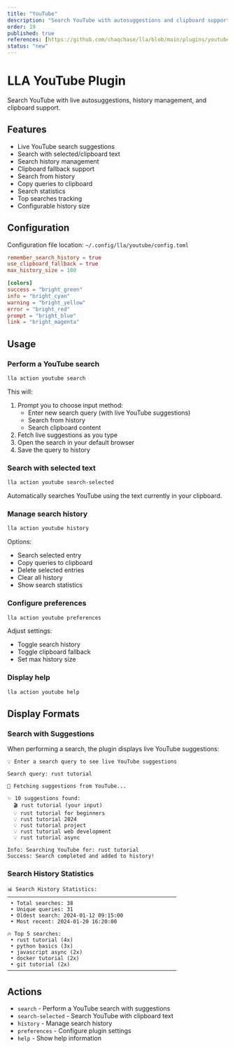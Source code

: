 ```yaml
---
title: "YouTube"
description: "Search YouTube with autosuggestions and clipboard support"
order: 19
published: true
references: [https://github.com/chaqchase/lla/blob/main/plugins/youtube]
status: "new"
---
```

# LLA YouTube Plugin

Search YouTube with live autosuggestions, history management, and clipboard support.

## Features

- Live YouTube search suggestions
- Search with selected/clipboard text
- Search history management
- Clipboard fallback support
- Search from history
- Copy queries to clipboard
- Search statistics
- Top searches tracking
- Configurable history size

## Configuration

Configuration file location: `~/.config/lla/youtube/config.toml`

```toml
remember_search_history = true
use_clipboard_fallback = true
max_history_size = 100

[colors]
success = "bright_green"
info = "bright_cyan"
warning = "bright_yellow"
error = "bright_red"
prompt = "bright_blue"
link = "bright_magenta"
```

## Usage

### Perform a YouTube search

```bash
lla action youtube search
```

This will:
1. Prompt you to choose input method:
   - Enter new search query (with live YouTube suggestions)
   - Search from history
   - Search clipboard content
2. Fetch live suggestions as you type
3. Open the search in your default browser
4. Save the query to history

### Search with selected text

```bash
lla action youtube search-selected
```

Automatically searches YouTube using the text currently in your clipboard.

### Manage search history

```bash
lla action youtube history
```

Options:
- Search selected entry
- Copy queries to clipboard
- Delete selected entries
- Clear all history
- Show search statistics

### Configure preferences

```bash
lla action youtube preferences
```

Adjust settings:
- Toggle search history
- Toggle clipboard fallback
- Set max history size

### Display help

```bash
lla action youtube help
```

## Display Formats

### Search with Suggestions
When performing a search, the plugin displays live YouTube suggestions:

```
💡 Enter a search query to see live YouTube suggestions

Search query: rust tutorial

🔄 Fetching suggestions from YouTube...

✨ 10 suggestions found:
  🎬 rust tutorial (your input)
  💡 rust tutorial for beginners
  💡 rust tutorial 2024
  💡 rust tutorial project
  💡 rust tutorial web development
  💡 rust tutorial async

Info: Searching YouTube for: rust tutorial
Success: Search completed and added to history!
```

### Search History Statistics
```
📊 Search History Statistics:
──────────────────────────────────────────────────────
 • Total searches: 38
 • Unique queries: 31
 • Oldest search: 2024-01-12 09:15:00
 • Most recent: 2024-01-20 16:20:00

🔥 Top 5 searches:
 • rust tutorial (4x)
 • python basics (3x)
 • javascript async (2x)
 • docker tutorial (2x)
 • git tutorial (2x)
──────────────────────────────────────────────────────
```

## Actions

- `search` - Perform a YouTube search with suggestions
- `search-selected` - Search YouTube with clipboard text
- `history` - Manage search history
- `preferences` - Configure plugin settings
- `help` - Show help information
